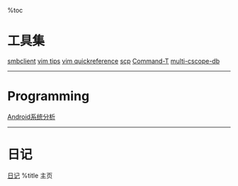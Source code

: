 %toc

= 工具集 =

[[tools/smbclient|smbclient]] [[tools/vim|vim tips]]
[[tools/vim-quickref|vim quickreference]] [[tools/scp|scp]] [[tools/command-t|Command-T]] [[tools/multi-cscope-db|multi-cscope-db]]


----
= Programming =

[[programming/android/index|Android系统分析]]
----


= 日记 =
[[diary/diary|日记]]
%title 主页
